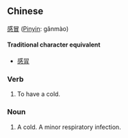 ==Chinese==
[[感]][[冒]] ([[Pinyin]]: gǎnmào)

====Traditional character equivalent====
*[[感冐]]

===Verb===
# To have a cold.

===Noun===
# A cold.  A minor respiratory infection.